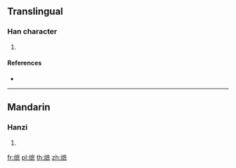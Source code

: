 ==Translingual==

===Han character===
{{Han char|rn=86|rad=火|as=11|sn=15|four=|canj=FITF}}

# {{defn|Han|sort=火11}}

====References====
* {{Han ref|kx=0680.390|dkj=19350|dj=1092.150|hdz=32229.120|uh=71AB|ud=29099}}

----

==Mandarin==

===Hanzi===
{{cmn-hanzi|pin=[[zhì]] ([[zhi4]])|wg=chih<sup>4</sup>}}

# {{defn|lang=cmn|sort=火11}}

[[fr:熫]]
[[pl:熫]]
[[th:熫]]
[[zh:熫]]